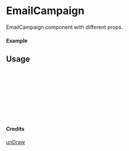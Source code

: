 
<Meta of={EmailCampaign} title="unDraw/EmailCampaign" />

# EmailCampaign

EmailCampaign component with different props.

#### Example

<Canvas of={EmailCampaign.Primary} />

## Usage

```ts
import { EmailCampaign } from "yadl-ui";

const Example = () => {
  return (
      <EmailCampaign />
  );
};

export default Example;
```

#### Credits
[unDraw](https://undraw.co/illustrations)
